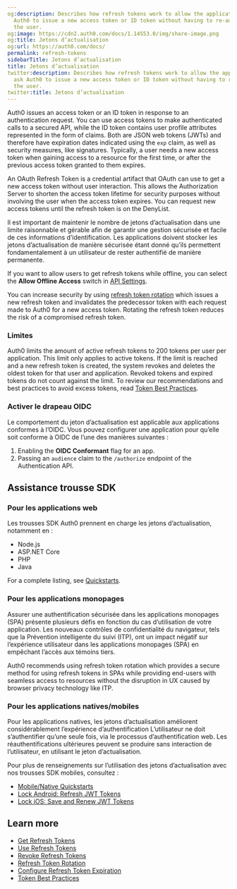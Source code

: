 ```yaml
---
og:description: Describes how refresh tokens work to allow the application to ask
  Auth0 to issue a new access token or ID token without having to re-authenticate
  the user.
og:image: https://cdn2.auth0.com/docs/1.14553.0/img/share-image.png
og:title: Jetons d’actualisation
og:url: https://auth0.com/docs/
permalink: refresh-tokens
sidebarTitle: Jetons d’actualisation
title: Jetons d’actualisation
twitter:description: Describes how refresh tokens work to allow the application to
  ask Auth0 to issue a new access token or ID token without having to re-authenticate
  the user.
twitter:title: Jetons d’actualisation
---
```


Auth0 issues an <Tooltip tip="Access Token: Authorization credential, in the form of an opaque string or JWT, used to access an API." cta="View Glossary" href="/docs/glossary?term=access+token">access token</Tooltip> or an <Tooltip tip="Access Token: Authorization credential, in the form of an opaque string or JWT, used to access an API." cta="View Glossary" href="/docs/glossary?term=ID+token">ID token</Tooltip> in response to an authentication request. You can use access tokens to make authenticated calls to a secured API, while the ID token contains user profile attributes represented in the form of claims. Both are <Tooltip tip="ID Token: Credential meant for the client itself, rather than for accessing a resource." cta="View Glossary" href="/docs/glossary?term=JSON+web+tokens">JSON web tokens</Tooltip> (JWTs) and therefore have expiration dates indicated using the `exp` claim, as well as security measures, like signatures. Typically, a user needs a new access token when gaining access to a resource for the first time, or after the previous access token granted to them expires.

An <Tooltip tip="OAuth 2.0: Authorization framework that defines authorization protocols and workflows." cta="View Glossary" href="/docs/glossary?term=OAuth">OAuth</Tooltip> <Tooltip tip="OAuth 2.0: Authorization framework that defines authorization protocols and workflows." cta="View Glossary" href="/docs/glossary?term=Refresh+Token">Refresh Token</Tooltip> is a credential artifact that OAuth can use to get a new access token without user interaction. This allows the <Tooltip tip="Authorization Server: Centralized server that contributes to defining the boundaries of a user’s access. For example, your authorization server can control the data, tasks, and features available to a user." cta="View Glossary" href="/docs/glossary?term=Authorization+Server">Authorization Server</Tooltip> to shorten the access token lifetime for security purposes without involving the user when the access token expires. You can request new access tokens until the refresh token is on the DenyList.

Il est important de maintenir le nombre de jetons d’actualisation dans une limite raisonnable et gérable afin de garantir une gestion sécurisée et facile de ces informations d’identification. Les applications doivent stocker les jetons d’actualisation de manière sécurisée étant donné qu’ils permettent fondamentalement à un utilisateur de rester authentifié de manière permanente.

<Card title="Offline access">

If you want to allow users to get refresh tokens while offline, you can select the **Allow Offline Access** switch in [API Settings](/docs/get-started/apis/api-settings).

</Card>

You can increase security by using [refresh token rotation](/docs/secure/tokens/refresh-tokens/refresh-token-rotation) which issues a new refresh token and invalidates the predecessor token with each request made to Auth0 for a new access token. Rotating the refresh token reduces the risk of a compromised refresh token.

### Limites

Auth0 limits the amount of active refresh tokens to 200 tokens per user per application. This limit only applies to active tokens. If the limit is reached and a new refresh token is created, the system revokes and deletes the oldest token for that user and application. Revoked tokens and expired tokens do not count against the limit. To review our recommendations and best practices to avoid excess tokens, read [Token Best Practices](/docs/secure/tokens/token-best-practices).

### Activer le drapeau OIDC

Le comportement du jeton d’actualisation est applicable aux applications conformes à l’OIDC. Vous pouvez configurer une application pour qu’elle soit conforme à OIDC de l’une des manières suivantes :

1. Enabling the **OIDC Conformant** flag for an app.
2. Passing an `audience` claim to the `/authorize` endpoint of the Authentication API.

## Assistance trousse SDK

### Pour les applications web

Les trousses SDK Auth0 prennent en charge les jetons d’actualisation, notamment en :

* Node.js
* ASP.NET Core
* PHP
* Java

For a complete listing, see [Quickstarts](/docs/quickstart/webapp).

### Pour les applications monopages

Assurer une authentification sécurisée dans les applications monopages (SPA) présente plusieurs défis en fonction du cas d’utilisation de votre application. Les nouveaux contrôles de confidentialité du navigateur, tels que la Prévention intelligente du suivi (ITP), ont un impact négatif sur l’expérience utilisateur dans les applications monopages (SPA) en empêchant l’accès aux témoins tiers.

Auth0 recommends using <Tooltip tip="Refresh Token Rotation: Strategy of frequently replacing refresh tokens to minimize vulnerability. With refresh token rotation, every time your application exchanges a refresh token to get a new access token, Auth0 also returns a new refresh token." cta="View Glossary" href="/docs/glossary?term=refresh+token+rotation">refresh token rotation</Tooltip> which provides a secure method for using refresh tokens in SPAs while providing end-users with seamless access to resources without the disruption in UX caused by browser privacy technology like ITP.

### Pour les applications natives/mobiles

Pour les applications natives, les jetons d’actualisation améliorent considérablement l’expérience d’authentification L’utilisateur ne doit s’authentifier qu’une seule fois, via le processus d’authentification web. Les  réauthentifications ultérieures peuvent se produire sans interaction de l’utilisateur, en utilisant le jeton d’actualisation.

Pour plus de renseignements sur l’utilisation des jetons d’actualisation avec nos trousses SDK mobiles, consultez :

* [Mobile/Native Quickstarts](/docs/quickstart/native)
* [Lock Android: Refresh JWT Tokens](/docs/libraries/lock-android/lock-android-refresh-jwt)
* [Lock iOS: Save and Renew JWT Tokens](/docs/libraries/auth0-swift/auth0-swift-save-and-renew-tokens)

## Learn more

* [Get Refresh Tokens](/docs/secure/tokens/refresh-tokens/get-refresh-tokens)
* [Use Refresh Tokens](/docs/secure/tokens/refresh-tokens/use-refresh-tokens)
* [Revoke Refresh Tokens](/docs/secure/tokens/refresh-tokens/revoke-refresh-tokens)
* [Refresh Token Rotation](/docs/secure/tokens/refresh-tokens/refresh-token-rotation)
* [Configure Refresh Token Expiration](/docs/secure/tokens/refresh-tokens/configure-refresh-token-expiration)
* [Token Best Practices](/docs/secure/tokens/token-best-practices)